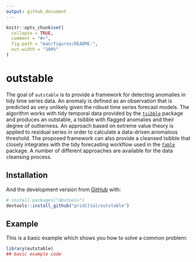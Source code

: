 ```yaml
---
output: github_document
---
```


<!-- README.md is generated from README.Rmd. Please edit that file -->

```r
knitr::opts_chunk$set(
  collapse = TRUE,
  comment = "#>",
  fig.path = "man/figures/README-",
  out.width = "100%"
)
```

# outstable

<!-- badges: start -->
<!-- badges: end -->

The goal of `outstable` is to provide a framework for detecting anomalies in tidy time series data. An anomaly is defined  as an observation that is predicted as very unlikely given the robust time series forecast models. The algorithm works with tidy temporal data provided by the [`tsibble`](https://tsibble.tidyverts.org/) package and  produces an outstable, a tsibble with flagged anomalies and their degree of outlierness. An approach based on extreme value theory is applied to residual series in order to calculate a data-driven anomalous threshold. The proposed framework can also provide a cleansed tsibble that closely integrates with the tidy forecasting workflow used in the [`fable`](https://fable.tidyverts.org/) package. A number of different approaches are available for the data cleansing process.

## Installation

<!--
You can install the released version of outstable fro
m [CRAN](https://CRAN.R-project.org) with:

``` r
install.packages("outstable")
```
-->

And the development version from [GitHub](https://github.com/) with:

``` r
# install.packages("devtools")
devtools::install_github("pridiltal/outstable")
```
## Example

This is a basic example which shows you how to solve a common problem:

```r
library(outstable)
## basic example code
```
